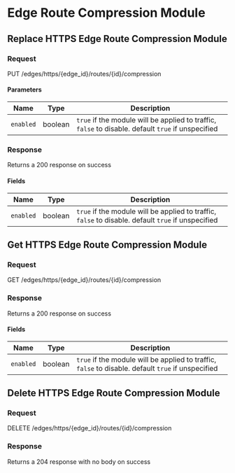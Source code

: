 

# Edge Route Compression Module

## Replace HTTPS Edge Route Compression Module



### Request

PUT /edges/https/\{edge_id\}/routes/\{id\}/compression

<EdgeRouteCompressionModuleReplaceRequest />

#### Parameters

| Name | Type | Description |
|---|---|---|
| `enabled` | boolean | `true` if the module will be applied to traffic, `false` to disable. default `true` if unspecified |

### Response

Returns a 200 response on success

<EdgeRouteCompressionModuleReplaceResponse />

#### Fields

| Name | Type | Description |
|---|---|---|
| `enabled` | boolean | `true` if the module will be applied to traffic, `false` to disable. default `true` if unspecified |


## Get HTTPS Edge Route Compression Module



### Request

GET /edges/https/\{edge_id\}/routes/\{id\}/compression

<EdgeRouteCompressionModuleGetRequest />

### Response

Returns a 200 response on success

<EdgeRouteCompressionModuleGetResponse />

#### Fields

| Name | Type | Description |
|---|---|---|
| `enabled` | boolean | `true` if the module will be applied to traffic, `false` to disable. default `true` if unspecified |


## Delete HTTPS Edge Route Compression Module



### Request

DELETE /edges/https/\{edge_id\}/routes/\{id\}/compression

<EdgeRouteCompressionModuleDeleteRequest />

### Response

Returns a 204 response with no body on success
